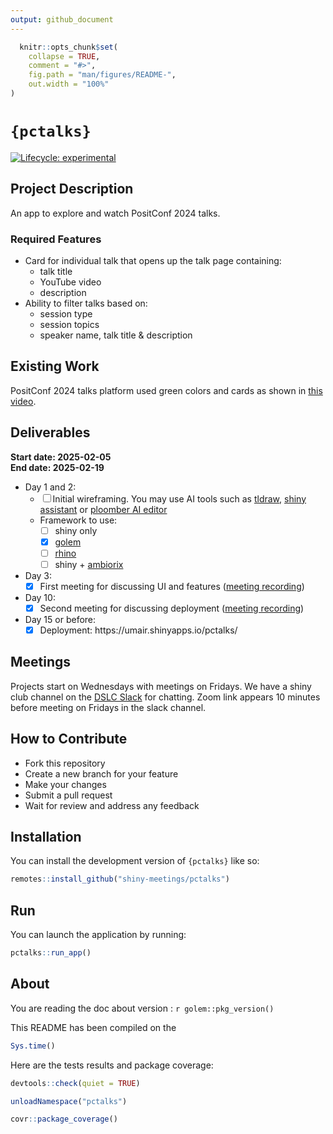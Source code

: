 ```yaml
---
output: github_document
---
```


<!-- README.md is generated from README.Rmd. Please edit that file -->

```r
  knitr::opts_chunk$set(
    collapse = TRUE,
    comment = "#>",
    fig.path = "man/figures/README-",
    out.width = "100%"
)
```

# `{pctalks}`

<!-- badges: start -->
[![Lifecycle: experimental](https://img.shields.io/badge/lifecycle-experimental-orange.svg)](https://lifecycle.r-lib.org/articles/stages.html#experimental)
<!-- badges: end -->

## Project Description

An app to explore and watch PositConf 2024 talks.

### Required Features 

* Card for individual talk that opens up the talk page containing:  
  - talk title  
  - YouTube video  
  - description  
* Ability to filter talks based on:
  - session type  
  - session topics  
  - speaker name, talk title & description  


## Existing Work

PositConf 2024 talks platform used green colors and cards as shown in [this video](https://youtube.com/shorts/rAfBnkZOCxI?feature=share).



## Deliverables

**Start date: 2025-02-05**  
**End date:   2025-02-19**

- Day 1 and 2:
  - [ ] Initial wireframing. You may use AI tools such as [tldraw](https://www.tldraw.com/), [shiny assistant](https://gallery.shinyapps.io/assistant/#) or [ploomber AI editor](https://editor.ploomber.io/)
  - Framework to use:
    - [ ] shiny only
    - [x] [golem](https://github.com/ThinkR-open/golem)
    - [ ] [rhino](https://github.com/Appsilon/rhino)
    - [ ] shiny + [ambiorix](https://ambiorix.dev/)
- Day 3:
  - [x] First meeting for discussing UI and features ([meeting recording](https://youtu.be/EeYsaBg3gO0?si=L0fRWqrpi4Hf-nI3))
- Day 10:
  - [x] Second meeting for discussing deployment ([meeting recording](https://www.youtube.com/watch?v=O7hYqjLYwa8))
- Day 15 or before:
  - [x] Deployment: https://umair.shinyapps.io/pctalks/


## Meetings

Projects start on Wednesdays with meetings on Fridays. We have a shiny club channel on the [DSLC Slack](https://dslcio.slack.com/archives/C08A52V98TY) for chatting. Zoom link appears 10 minutes before meeting on Fridays in the slack channel.

## How to Contribute

- Fork this repository
- Create a new branch for your feature
- Make your changes
- Submit a pull request
- Wait for review and address any feedback



## Installation

You can install the development version of `{pctalks}` like so:

```r
remotes::install_github("shiny-meetings/pctalks")
```

## Run

You can launch the application by running:

```r
pctalks::run_app()
```

## About

You are reading the doc about version : `r golem::pkg_version()`

This README has been compiled on the

```r
Sys.time()
```

Here are the tests results and package coverage:

```r
devtools::check(quiet = TRUE)
```

```r
unloadNamespace("pctalks")
```

```r
covr::package_coverage()
```
